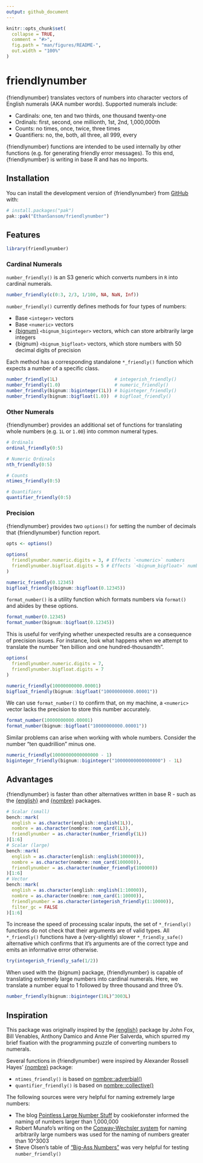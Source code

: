 ```yaml
---
output: github_document
---
```


<!-- README.md is generated from README.Rmd. Please edit that file -->

```r
knitr::opts_chunk$set(
  collapse = TRUE,
  comment = "#>",
  fig.path = "man/figures/README-",
  out.width = "100%"
)
```

# friendlynumber

<!-- badges: start -->
<!-- badges: end -->

{friendlynumber} translates vectors of numbers into character vectors of 
English numerals (AKA number words). Supported numerals include:

* Cardinals: one, ten and two thirds, one thousand twenty-one
* Ordinals: first, second, one millionth, 1st, 2nd, 1,000,000th
* Counts: no times, once, twice, three times
* Quantifiers: no, the, both, all three, all 999, every

{friendlynumber} functions are intended to be used internally by other functions
(e.g. for generating friendly error messages). To this end, {friendlynumber} is
writing in base R and has no Imports.

## Installation

You can install the development version of {friendlynumber} from [GitHub](https://github.com/) with:

``` r
# install.packages("pak")
pak::pak("EthanSansom/friendlynumber")
```

## Features

```r
library(friendlynumber)
```

### Cardinal Numerals

`number_friendly()` is an S3 generic which converts numbers in `R` into cardinal numerals.

```r
number_friendly(c(0:3, 2/3, 1/100, NA, NaN, Inf))
```

`number_friendly()` currently defines methods for four types of numbers:

* Base `<integer>` vectors
* Base `<numeric>` vectors
* [{bignum}](https://davidchall.github.io/bignum/) `<bignum_biginteger>` vectors, which can store arbitrarily large integers
* {bignum} `<bignum_bigfloat>` vectors, which store numbers with 50 decimal digits of precision

Each method has a corresponding standalone `*_friendly()` function which expects 
a number of a specific class.

```r
number_friendly(1L)                     # integerish_friendly()
number_friendly(1.0)                    # numeric_friendly()
number_friendly(bignum::biginteger(1L)) # biginteger_friendly()
number_friendly(bignum::bigfloat(1.0))  # bigfloat_friendly()
```

### Other Numerals

{friendlynumber} provides an additional set of functions for translating whole
numbers (e.g. `1L` or `1.00`) into common numeral types.

```r
# Ordinals
ordinal_friendly(0:5)

# Numeric Ordinals
nth_friendly(0:5)

# Counts
ntimes_friendly(0:5)

# Quantifiers
quantifier_friendly(0:5)
```

### Precision

{friendlynumber} provides two `options()` for setting the number of decimals
that {friendlynumber} function report.

```r
opts <- options()
```

```r
options(
  friendlynumber.numeric.digits = 3, # Effects `<numeric>` numbers
  friendlynumber.bigfloat.digits = 5 # Effects `<bignum_bigfloat>` numbers
)

numeric_friendly(0.12345)
bigfloat_friendly(bignum::bigfloat(0.12345))
```

`format_number()` is a utility function which formats numbers via `format()` and
abides by these options.

```r
format_number(0.12345)
format_number(bignum::bigfloat(0.12345))
```

This is useful for verifying whether unexpected results are a consequence of
precision issues. For instance, look what happens when we attempt to translate
the number "ten billion and one hundred-thousandth".

```r
options(
  friendlynumber.numeric.digits = 7, 
  friendlynumber.bigfloat.digits = 7
)

numeric_friendly(10000000000.00001)
bigfloat_friendly(bignum::bigfloat("10000000000.00001"))
```

We can use `format_number()` to confirm that, on my machine, a `<numeric>` 
vector lacks the precision to store this number accurately.

```r
format_number(10000000000.00001)
format_number(bignum::bigfloat("10000000000.00001"))
```

Similar problems can arise when working with whole numbers. Consider the number
"ten quadrillion" minus one.

```r
numeric_friendly(10000000000000000 - 1)
biginteger_friendly(bignum::biginteger("10000000000000000") - 1L)
```

## Advantages

{friendlynumber} is faster than other alternatives written in base R - such as
the [{english}](https://cran.r-project.org/web/packages/english/index.html) and 
[{nombre}](https://nombre.rossellhayes.com/) packages.

```r
# Scalar (small)
bench::mark(
  english = as.character(english::english(1L)),
  nombre = as.character(nombre::nom_card(1L)),
  friendlynumber = as.character(number_friendly(1L))
)[1:6]
# Scalar (large)
bench::mark(
  english = as.character(english::english(100000)),
  nombre = as.character(nombre::nom_card(100000)),
  friendlynumber = as.character(number_friendly(100000))
)[1:6]
# Vector
bench::mark(
  english = as.character(english::english(1:10000)),
  nombre = as.character(nombre::nom_card(1:10000)),
  friendlynumber = as.character(integerish_friendly(1:10000)),
  filter_gc = FALSE
)[1:6]
```

To increase the speed of processing scalar inputs, the set of `*_friendly()` 
functions do not check that their arguments are of valid types. All
`*_friendly()` functions have a (very-slightly) slower `*_friendly_safe()` 
alternative which confirms that it's arguments are of the correct type and 
emits an informative error otherwise.

```r
try(integerish_friendly_safe(1/2))
```

When used with the {bignum} package, {friendlynumber} is capable of translating
extremely large numbers into cardinal numerals. Here, we translate a number equal
to 1 followed by three thousand and three 0's.

```r
number_friendly(bignum::biginteger(10L)^3003L)
```

## Inspiration

This package was originally inspired by the [{english}](https://cran.r-project.org/web/packages/english/index.html)
package by John Fox, Bill Venables, Anthony Damico and Anne Pier Salverda, which 
spurred my brief fixation with the programming puzzle of converting numbers to 
numerals.

Several functions in {friendlynumber} were inspired by Alexander Rossell Hayes'
[{nombre}](https://nombre.rossellhayes.com/) package:

* `ntimes_friendly()` is based on [nombre::adverbial()](https://nombre.rossellhayes.com/reference/adverbial.html)
* `quantifier_friendly()` is based on [nombre::collective()](https://nombre.rossellhayes.com/reference/collective.html)

The following sources were very helpful for naming extremely large numbers:

* The blog [Pointless Large Number Stuff](https://sites.google.com/site/pointlesslargenumberstuff/home/1/extendedillions1) by cookiefonster informed the naming of numbers larger than 1,000,000
* Robert Munafo's writing on the [Conway-Wechsler system](https://www.mrob.com/pub/math/largenum.html#conway-wechsler) for
naming arbitrarily large numbers was used for the naming of numbers greater than 10^3003
* Steve Olsen's table of ["Big-Ass Numbers"](https://www.olsenhome.com/bignumbers/) was very helpful for testing `number_friendly()`
